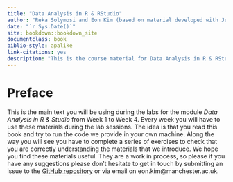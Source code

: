 ```yaml
--- 
title: "Data Analysis in R & RStudio"
author: "Reka Solymosi and Eon Kim (based on material developed with Juanjo Medina)"
date: "`r Sys.Date()`"
site: bookdown::bookdown_site
documentclass: book
biblio-style: apalike
link-citations: yes
description: "This is the course material for Data Analysis in R & RStudio."
---
```


# Preface {-}

This is the main text you will be using during the labs for the module *Data Analysis in R & Studio* from Week 1 to Week 4. Every week you will have to use these materials during the lab sessions. The idea is that you read this book and try to run the code we provide in your own machine. Along the way you will see you have to complete a series of exercises to check that you are correctly understanding the materials that we introduce. We hope you find these materials useful. They are a work in process, so please if you have any suggestions please don't hesitate to get in touch by submitting an issue to the [GitHub repository](https://github.com/eonk/dar_book) or via email on eon.kim@manchester.ac.uk.
